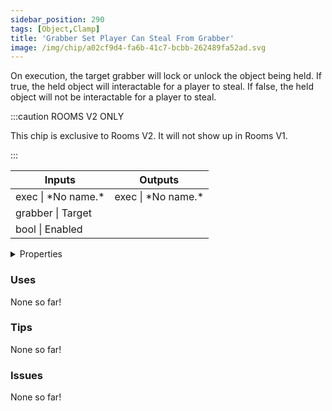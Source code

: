 ```yaml
---
sidebar_position: 290
tags: [Object,Clamp]
title: 'Grabber Set Player Can Steal From Grabber'
image: /img/chip/a02cf9d4-fa6b-41c7-bcbb-262489fa52ad.svg
---
```


On execution, the target grabber will lock or unlock the object being held. If true, the held object will interactable for a player to steal.  If false, the held object will not be interactable for a player to steal.

:::caution ROOMS V2 ONLY

This chip is exclusive to Rooms V2. It will not show up in Rooms V1.

:::


<IChip uuid="a02cf9d4-fa6b-41c7-bcbb-262489fa52ad"/>

<table><thead><tr><th>Inputs</th><th>Outputs</th></tr></thead><tbody><tr><td>exec | *No name.*</td><td>exec | *No name.*</td></tr><tr><td>grabber | Target</td><td /></tr><tr><td>bool | Enabled</td><td /></tr></tbody></table>

<details>
  <summary>Properties</summary>
  <div>
    <div>
    <table>
      <tbody>
        <tr>
          <td>Is beta required?</td>
          <td>No</td>
        </tr>
        <tr>
          <td>Is chip a trolling risk?</td>
          <td>No</td>
        </tr>
        <tr>
          <td>Is chip a role assignment risk?</td>
          <td>No</td>
        </tr>
        <tr>
          <td>Chip UUID</td>
          <td>a02cf9d4-fa6b-41c7-bcbb-262489fa52ad</td>
        </tr>
        <tr>
          <td>Room availability</td>
          <td>Rooms V2 only</td>
        </tr>
      </tbody>
    </table>
    </div>
  </div>
</details>

### Uses

None so far!

### Tips

None so far!

### Issues

None so far!
